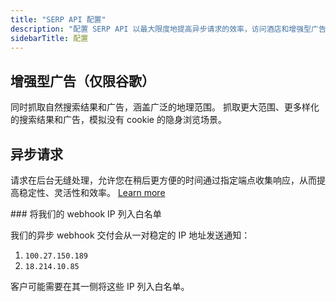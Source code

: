 ```yaml
---
title: "SERP API 配置"
description: "配置 SERP API 以最大限度地提高异步请求的效率，访问酒店和增强型广告数据，并通过示例了解关键参数。"
sidebarTitle: 配置
---
```


## 增强型广告（仅限谷歌）
<Card>
<CardGroup>
<Card title="关闭（默认）">
同时抓取自然搜索结果和广告，涵盖广泛的地理范围。
</Card>
<Card title="开启">
抓取更大范围、更多样化的搜索结果和广告，模拟没有 cookie 的隐身浏览场景。
</Card>
</CardGroup>
</Card>

## 异步请求
请求在后台无缝处理，允许您在稍后更方便的时间通过指定端点收集响应，从而提高稳定性、灵活性和效率。
[Learn more](/cn/scraping-automation/serp-api/asynchronous-requests)

<Tip>
### 将我们的 webhook IP 列入白名单

我们的异步 webhook 交付会从一对稳定的 IP 地址发送通知：
1. `100.27.150.189`
2. `18.214.10.85`

客户可能需要在其一侧将这些 IP 列入白名单。
</Tip>
